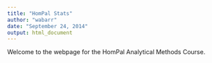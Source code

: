 ```yaml
---
title: "HomPal Stats"
author: "wabarr"
date: "September 24, 2014"
output: html_document
---
```

Welcome to the webpage for the HomPal Analytical Methods Course.  